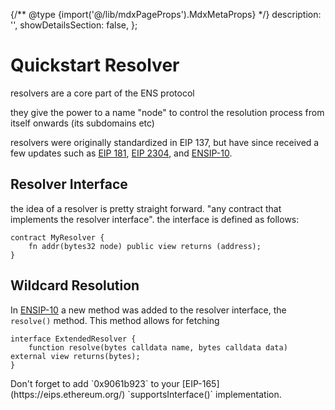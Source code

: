 
{/** @type {import('@/lib/mdxPageProps').MdxMetaProps} */}
    description: '',
    showDetailsSection: false,
};

# Quickstart Resolver

<WIP />

resolvers are a core part of the ENS protocol

they give the power to a name "node" to control the resolution process from itself onwards (its subdomains etc)

resolvers were originally standardized in EIP 137, but have since received a few updates such as [EIP 181](https://eips.ethereum.org/EIPS/eip-181), [EIP 2304](https://eips.ethereum.org/EIPS/eip-2304), and [ENSIP-10](/ensip/10).

## Resolver Interface

the idea of a resolver is pretty straight forward. "any contract that implements the resolver interface". the interface is defined as follows:

```solidity
contract MyResolver {
    fn addr(bytes32 node) public view returns (address);
}
```

## Wildcard Resolution

In [ENSIP-10](/ensip/10) a new method was added to the resolver interface, the `resolve()` method.
This method allows for fetching 

```solidity
interface ExtendedResolver {
    function resolve(bytes calldata name, bytes calldata data) external view returns(bytes);
}
```

<Note>
Don't forget to add `0x9061b923` to your [EIP-165](https://eips.ethereum.org/) `supportsInterface()` implementation.
</Note>